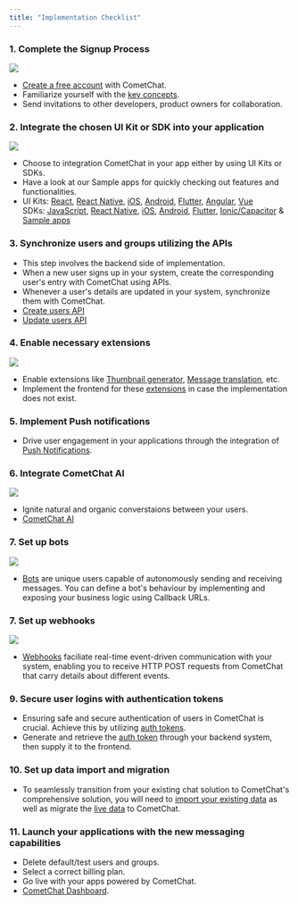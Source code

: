 ```yaml
---
title: "Implementation Checklist"
---
```


### 1. Complete the Signup Process

<Frame>
  <img src="/images/6dd5598b-app_signup_web_screens-e4f2d18151646472aea3ed043902ad9e.png" />
</Frame>



* [Create a free account](https://app.cometchat.com/signup) with CometChat.
* Familiarize yourself with the [key concepts](/fundamentals/key-concepts).
* Send invitations to other developers, product owners for collaboration.

### 2. Integrate the chosen UI Kit or SDK into your application

<Frame>
  <img src="/images/2ff23251-integrate-4e0e89c5ef77250c8a31b70b300dc6a5.png" />
</Frame>



* Choose to integration CometChat in your app either by using UI Kits or SDKs.
* Have a look at our Sample apps for quickly checking out features and functionalities.
* UI Kits: [React](/ui-kit/react/overview), [React Native](/ui-kit/react-native/overview), [iOS](/ui-kit/ios/overview), [Android](/ui-kit/android/overview), [Flutter](/ui-kit/flutter/overview), [Angular](/ui-kit/angular/overview), [Vue](/ui-kit/vue/overview)\
  SDKs: [JavaScript](/sdk/javascript/overview), [React Native](/sdk/react-native/overview), [iOS](/sdk/ios/overview), [Android](/sdk/android/overview), [Flutter](/sdk/flutter/overview), [Ionic/Capacitor](/sdk/ionic/overview) & [Sample apps](https://github.com/cometchat)

### 3. Synchronize users and groups utilizing the APIs

* This step involves the backend side of implementation.
* When a new user signs up in your system, create the corresponding user's entry with CometChat using APIs.
* Whenever a user's details are updated in your system, synchronize them with CometChat.
* [Create users API](/reference/users/create)
* [Update users API](/reference/users/update)

### 4. Enable necessary extensions

<Frame>
  <img src="/images/99ca7174-dashboard_extension_web_screens-f461fe9c2b7612d924ba35a9817f4101.png" />
</Frame>



* Enable extensions like [Thumbnail generator](/fundamentals/thumbnail-generation), [Message translation](/fundamentals/message-translation), etc.
* Implement the frontend for these [extensions](/fundamentals/extensions-overview) in case the implementation does not exist.

### 5. Implement Push notifications

* Drive user engagement in your applications through the integration of [Push Notifications](/notifications/push-overview).

### 6. Integrate CometChat AI

<Frame>
  <img src="/images/19bffcf7-dashboard_ai_web_screens-6628f66cbf91186f64270e49efabf7e7.png" />
</Frame>



* Ignite natural and organic converstaions between your users.
* [CometChat AI](/fundamentals/ai-user-copilot/overview)

### 7. Set up bots

<Frame>
  <img src="/images/a7670e84-dashboard_bots_web_screens-41fd517e952fbbc8bef951aa09085c2e.png" />
</Frame>



* [Bots](/ai-chatbots/overview) are unique users capable of autonomously sending and receiving messages. You can define a bot's behaviour by implementing and exposing your business logic using Callback URLs.

### 7. Set up webhooks

<Frame>
  <img src="/images/29cf78f9-dashboard_webhook_web_screens-4e19ec2ec326166185750734d9f60117.png" />
</Frame>



* [Webhooks](/fundamentals/webhooks-overview) faciliate real-time event-driven communication with your system, enabling you to receive HTTP POST requests from CometChat that carry details about different events.

### 9. Secure user logins with authentication tokens

* Ensuring safe and secure authentication of users in CometChat is crucial. Achieve this by utilizing [auth tokens](https://api-explorer.cometchat.com/reference/create-authtoken).
* Generate and retrieve the [auth token](https://api-explorer.cometchat.com/reference/create-authtoken) through your backend system, then supply it to the frontend.

### 10. Set up data import and migration

* To seamlessly transition from your existing chat solution to CometChat's comprehensive solution, you will need to [import your existing data](/fundamentals/import-historical-data) as well as migrate the [live data](/fundamentals/live-data-migration) to CometChat.

### 11. Launch your applications with the new messaging capabilities

* Delete default/test users and groups.
* Select a correct billing plan.
* Go live with your apps powered by CometChat.
* [CometChat Dashboard](https://app.cometchat.com).
